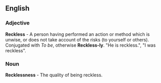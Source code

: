 ==English==

===Adjective===
'''Reckless''' - A person having performed an action or method which is unwise, or does not take account of the risks (to yourself or others).  Conjugated with ''To be'', otherwise '''Reckless-ly'''.  "He is reckless.", "I was reckless".

===Noun===
'''Recklessness''' - The quality of being reckless.